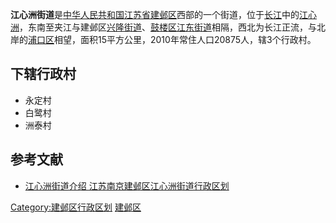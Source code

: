 {{中国乡级行政区
| 行政区全称 = 江心洲街道
| 景观照片文件名 =
| 景观照片描述 =
| 汉语拼音 =
| 上级行政区 = [[江苏省|江苏省]][[南京市|南京市]][[建邺区|建邺区]]
| 行政区类别 = [[街道_(行政区划)|街道]]
| 行政区划代码 = 320105004
| 地理坐标 =
| 总面积 = 15平方公里
| 户籍人口 = 
| 户籍人口年份 =
| 常住人口 = 20875<ref>建邺区2010年第六次全国人口普查主要数据公报</ref>
| 常住人口年份 =
| 人口密度 =
| 行政区划 = 3
| 官方网站 = 
| 政府驻地 = 
| 邮政编码 = 
| 毗邻行政区 =
| 位置图文件名 =
| 位置图描述 =
}}

'''江心洲街道'''是[[中华人民共和国|中华人民共和国]][[江苏省|江苏省]][[建邺区|建邺区]]西部的一个街道，位于[[长江|长江]]中的[[江心洲|江心洲]]，东南至夹江与建邺区[[兴隆街道_(南京市)|兴隆街道]]、[[鼓楼区_(南京市)|鼓楼区]][[江东街道_(南京市)|江东街道]]相隔，西北为长江正流，与北岸的[[浦口区|浦口区]]相望，面积15平方公里，2010年常住人口20875人，辖3个行政村。

==下辖行政村==
*永定村
*白鹭村
*洲泰村
 
==参考文献==
*[http://www.chinaquhua.cn/jiangsu/jianqu_jiangxinzhoujiedao.html 江心洲街道介绍 江苏南京建邺区江心洲街道行政区划]{{dead link|date=2018年3月 |bot=InternetArchiveBot |fix-attempted=yes }}
{{reflist}}

{{建邺区行政区划}}

[[Category:建邺区行政区划|Category:建邺区行政区划]]
[[Category:南京市街道|建邺区]]